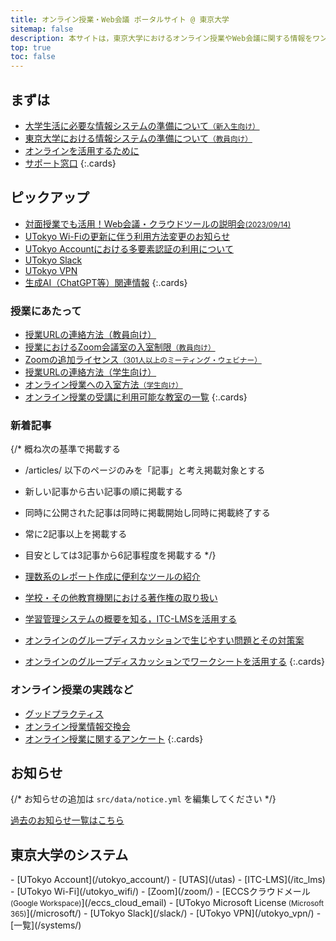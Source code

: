 ```yaml
---
title: オンライン授業・Web会議 ポータルサイト @ 東京大学
sitemap: false
description: 本サイトは，東京大学におけるオンライン授業やWeb会議に関する情報をワンストップで得られることを目指すサイトです．
top: true
toc: false
---
```



<Emergency />

## まずは

- [大学生活に必要な情報システムの準備について<small>（新入生向け）</small>](/oc/)
- [東京大学における情報システムの準備について<small>（教員向け）</small>](/faculty_members/)
- [オンラインを活用するために](/online/)
- [サポート窓口](/support/)
{:.cards}

## ピックアップ

- [対面授業でも活用！Web会議・クラウドツールの説明会<small>(2023/09/14)</small>](/events/2023-09-14/)
- [UTokyo Wi-Fiの更新に伴う利用方法変更のお知らせ](/notice/2023/01-wifi)
- [UTokyo Accountにおける多要素認証の利用について](/utokyo_account/mfa)
- [UTokyo Slack](/slack/)
- [UTokyo VPN](/utokyo_vpn/)
- [生成AI（ChatGPT等）関連情報](/online/topics/generative-ai)
{:.cards}

### 授業にあたって

- [授業URLの連絡方法（教員向け）](/faculty_members/url)
- [授業におけるZoom会議室の入室制限<small>（教員向け）</small>](/faculty_members/zoom_access_control)
- [Zoomの追加ライセンス<small>（301人以上のミーティング・ウェビナー）</small>](/zoom/license)
- [授業URLの連絡方法（学生向け）](/oc/url)
- [オンライン授業への入室方法<small>（学生向け）</small>](/oc/join)
- [オンライン授業の受講に利用可能な教室の一覧](/oc/rooms)
{:.cards}

### 新着記事

{/*
  概ね次の基準で掲載する
  - /articles/ 以下のページのみを「記事」と考え掲載対象とする
  - 新しい記事から古い記事の順に掲載する
  - 同時に公開された記事は同時に掲載開始し同時に掲載終了する
  - 常に2記事以上を掲載する
  - 目安としては3記事から6記事程度を掲載する
*/}

- [理数系のレポート作成に便利なツールの紹介](/articles/paper-writing/)
- [学校・その他教育機関における著作権の取り扱い](/articles/copyright/)
- [学習管理システムの概要を知る，ITC-LMSを活用する](/articles/itc-lms/)
- [オンラインのグループディスカッションで生じやすい問題とその対策案](/articles/group-discussion/)
- [オンラインのグループディスカッションでワークシートを活用する](/articles/group-discussion-worksheet/)
{:.cards}

### オンライン授業の実践など

- [グッドプラクティス](/good-practice/)
- [オンライン授業情報交換会](/events/luncheon/)
- [オンライン授業に関するアンケート](/questionnaire/)
{:.cards}

## お知らせ

{/* お知らせの追加は `src/data/notice.yml` を編集してください */}

<Notice lang="ja" strip />

[過去のお知らせ一覧はこちら](/notice/)

## 東京大学のシステム

<div class="top__systems">
  - [UTokyo Account](/utokyo_account/)
  - [UTAS](/utas)
  - [ITC-LMS](/itc_lms)
  - [UTokyo Wi-Fi](/utokyo_wifi/)
  - [Zoom](/zoom/)
  - [ECCSクラウドメール<small> (Google Workspace)</small>](/eccs_cloud_email)
  - [UTokyo Microsoft License<small> (Microsoft 365)</small>](/microsoft/)
  - [UTokyo Slack](/slack/)
  - [UTokyo VPN](/utokyo_vpn/)
  - [一覧](/systems/)
</div>
